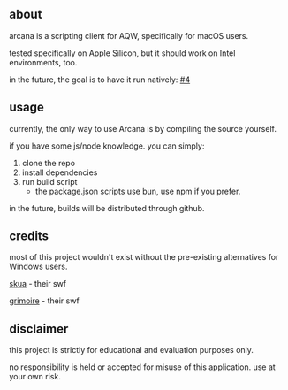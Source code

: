 ## about

arcana is a scripting client for AQW, specifically for macOS users.

tested specifically on Apple Silicon, but it should work on Intel environments, too.

in the future, the goal is to have it run natively: [#4](https://github.com/toommyliu/arcana/pull/4)

## usage

currently, the only way to use Arcana is by compiling the source yourself. 

if you have some js/node knowledge. you can simply:

1. clone the repo
2. install dependencies
3. run build script
    - the package.json scripts use bun, use npm if you prefer.

in the future, builds will be distributed through github.

## credits

most of this project wouldn't exist without the pre-existing alternatives for Windows users.

[skua](https://github.com/BrenoHenrike/Skua) - their swf

[grimoire](https://github.com/GentleGanku/GrimliteRev) - their swf

## disclaimer

this project is strictly for educational and evaluation purposes only.

no responsibility is held or accepted for misuse of this application. use at your own risk.
